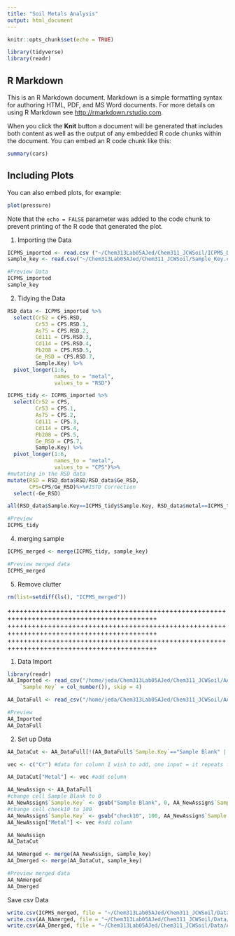 ```yaml
---
title: "Soil Metals Analysis"
output: html_document
---
```


```r
knitr::opts_chunk$set(echo = TRUE)

library(tidyverse)
library(readr)
```

## R Markdown

This is an R Markdown document. Markdown is a simple formatting syntax for authoring HTML, PDF, and MS Word documents. For more details on using R Markdown see <http://rmarkdown.rstudio.com>.

When you click the **Knit** button a document will be generated that includes both content as well as the output of any embedded R code chunks within the document. You can embed an R code chunk like this:

```r
summary(cars)
```

## Including Plots

You can also embed plots, for example:

```r
plot(pressure)
```

Note that the `echo = FALSE` parameter was added to the code chunk to prevent printing of the R code that generated the plot.

1) Importing the Data
```r
ICPMS_imported <- read.csv ("~/Chem313Lab05AJed/Chem311_JCWSoil/ICPMS_Data.csv", skip=1, na="N/A")
sample_key <- read.csv("~/Chem313Lab05AJed/Chem311_JCWSoil/Sample_Key.csv", skip=0)

#Preview Data
ICPMS_imported
sample_key
```

2) Tidying the Data
```r
RSD_data <- ICPMS_imported %>%
  select(Cr52 = CPS.RSD,
         Cr53 = CPS.RSD.1,
         As75 = CPS.RSD.2,
         Cd111 = CPS.RSD.3,
         Cd114 = CPS.RSD.4,
         Pb208 = CPS.RSD.5,
         Ge_RSD = CPS.RSD.7,
         Sample.Key) %>%
  pivot_longer(1:6,
               names_to = "metal",
               values_to = "RSD")
```

```r
ICPMS_tidy <- ICPMS_imported %>%
  select(Cr52 = CPS,
         Cr53 = CPS.1,
         As75 = CPS.2,
         Cd111 = CPS.3,
         Cd114 = CPS.4,
         Pb208 = CPS.5,
         Ge_RSD = CPS.7,
         Sample.Key) %>%
  pivot_longer(1:6,
               names_to = "metal",
               values_to = "CPS")%>%
#mutating in the RSD data
mutate(RSD = RSD_data$RSD/RSD_data$Ge_RSD,
       CPS=CPS/Ge_RSD)%>%#ISTD Correction
  select(-Ge_RSD)

all(RSD_data$Sample.Key==ICPMS_tidy$Sample.Key, RSD_data$metal==ICPMS_tidy$metal)

#Preview
ICPMS_tidy
```

4) merging sample
```r
ICPMS_merged <- merge(ICPMS_tidy, sample_key)

#Preview merged data
ICPMS_merged
```

5) Remove clutter
```r
rm(list=setdiff(ls(), "ICPMS_merged"))
```

+++++++++++++++++++++++++++++++++++++++++++++++++++++++++++++++++++++++++++++++++++++++++++
+++++++++++++++++++++++++++++++++++++++++++++++++++++++++++++++++++++++++++++++++++++++++++
+++++++++++++++++++++++++++++++++++++++++++++++++++++++++++++++++++++++++++++++++++++++++++

1) Data Import
```r
library(readr)
AA_Imported <- read_csv("/home/jeda/Chem313Lab05AJed/Chem311_JCWSoil/AA_Data.csv", col_types = cols(`%RSD` = col_number(), 
    `Sample Key` = col_number()), skip = 4)

AA_DataFull <- read_csv("/home/jeda/Chem313Lab05AJed/Chem311_JCWSoil/AA_Data.csv", skip = 4)

#Preview
AA_Imported
AA_DataFull
```
2) Set up Data
```r
AA_DataCut <- AA_DataFull[!(AA_DataFull$`Sample.Key`=="Sample Blank" | AA_DataFull$`Sample.Key`=="check10"),]

vec <- c("Cr") #data for column I wish to add, one input = it repeats for full table

AA_DataCut["Metal"] <- vec #add column

AA_NewAssign <- AA_DataFull
#change cell Sample Blank to 0
AA_NewAssign$`Sample.Key` <- gsub("Sample Blank", 0, AA_NewAssign$`Sample.Key`) 
#change cell check10 to 100
AA_NewAssign$`Sample.Key` <- gsub("check10", 100, AA_NewAssign$`Sample.Key`) 
AA_NewAssign["Metal"] <- vec #add column

AA_NewAssign
AA_DataCut
```

```r
AA_NAmerged <- merge(AA_NewAssign, sample_key)
AA_Dmerged <- merge(AA_DataCut, sample_key)

#Preview merged data
AA_NAmerged
AA_Dmerged
```


Save csv Data
```r
write.csv(ICPMS_merged, file = "~/Chem313Lab05AJed/Chem311_JCWSoil/Data/ICPMS_tidy.csv")
write.csv(AA_NAmerged, file = "~/Chem313Lab05AJed/Chem311_JCWSoil/Data/AA_tidy1.csv")
write.csv(AA_Dmerged, file = "~/Chem313Lab05AJed/Chem311_JCWSoil/Data/AA_tidy2.csv")
```

